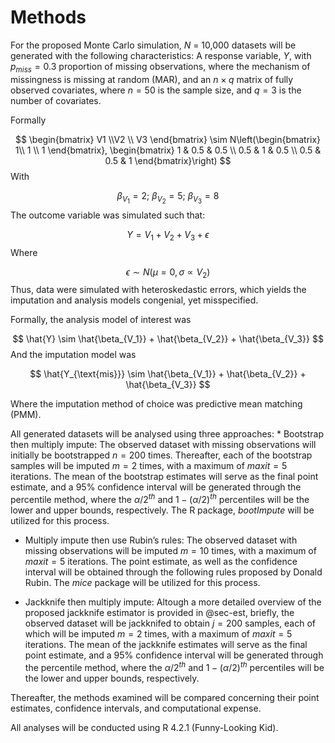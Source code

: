 # Methods 

For the proposed Monte Carlo simulation, $N$ = 10,000 datasets will be generated with the following characteristics: A response variable, $Y$, with $p_{miss} = 0.3$ proportion of missing observations, where the mechanism of missingness is missing at random (MAR), and an $n \times q$ matrix of fully observed covariates, where $n = 50$ is the sample size, and $q = 3$ is the number of covariates.  

Formally 

$$
\begin{bmatrix} V1 \\V2 \\ V3 \end{bmatrix} \sim N\left(\begin{bmatrix} 1\\ 1 \\ 1 \end{bmatrix}, \begin{bmatrix} 1 & 0.5 & 0.5 \\
0.5 & 1 & 0.5 \\
0.5 & 0.5 & 1
\end{bmatrix}\right)
$$
With 

$$
\beta_{V_1} = 2 ; \  \beta_{V_2} = 5 ; \ \beta_{V_3} = 8
$$
The outcome variable was simulated such that: 

$$
Y = V_1 + V_2 + V_3 + \epsilon
$$
Where 

$$
\epsilon \sim N(\mu = 0, \sigma \propto V_2)
$$
Thus, data were simulated with heteroskedastic errors, which yields the imputation and analysis models congenial, yet misspecified. 

Formally, the analysis model of interest was 

$$
\hat{Y} \sim \hat{\beta_{V_1}} + \hat{\beta_{V_2}} + \hat{\beta_{V_3}} 
$$
And the imputation model was 

$$
\hat{Y_{\text{mis}}} \sim \hat{\beta_{V_1}} + \hat{\beta_{V_2}} + \hat{\beta_{V_3}} 
$$

Where the imputation method of choice was predictive mean matching (PMM). 

All generated datasets will be analysed using three approaches: 
  * Bootstrap then multiply impute: The observed dataset with missing observations will initially be bootstrapped $n = 200$ times. Thereafter, each of the bootstrap samples will be imputed $m = 2$ times, with a maximum of $maxit = 5$ iterations. The mean of the bootstrap estimates will serve as the final point estimate, and a 95% confidence interval will be generated through the percentile method, where the $\alpha/2^{th}$ and $1-(\alpha/2)^{th}$ percentiles will be the lower and upper bounds, respectively. The R package, *bootImpute* will be utilized for this process. 

  * Multiply impute then use Rubin's rules: The observed dataset with missing observations will be imputed $m = 10$ times, with a maximum of $maxit = 5$ iterations. The point estimate, as well as the confidence interval will be obtained through the following rules proposed by Donald Rubin. The *mice* package will be utilized for this process. 

\begin{align}
\bar{\theta} &= \frac{1}{m}\left (\sum_{i=1}^m{\theta_i}\right ) \\ 
V_{within} &= \frac{1}{m} \sum_{i=1}^m{SE_i^2} \\ 
V_{between} &= \frac{\sum_{i=1}^m (\theta_i - \overline{\theta})^2}{m-1} \\ 
V_{total} &= V_W + V_B + \frac{V_B}{m} \\ 
\bar{\theta} &\pm t_{df,1-\alpha/2} * \sqrt{V_{total}} 
\end{align}

* Jackknife then multiply impute: Altough a more detailed overview of the proposed jackknife estimator is provided in @sec-est, briefly, the observed dataset will be jackknifed to obtain $j = 200$ samples, each of which will be imputed $m = 2$ times, with a maximum of $maxit = 5$ iterations. The mean of the jackknife estimates will serve as the final point estimate, and a 95% confidence interval will be generated through the percentile method, where the $\alpha/2^{th}$ and $1-(\alpha/2)^{th}$ percentiles will be the lower and upper bounds, respectively. 

Thereafter, the methods examined will be compared concerning their point estimates, confidence intervals, and computational expense. 

All analyses will be conducted using R 4.2.1 (Funny-Looking Kid). 